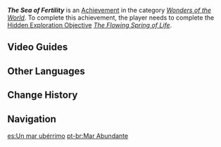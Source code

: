 {{Achievement Infobox
|id           = 81339
|order id     = 1317
|category     = Wonders of the World
|description  = All the ponds in the Vourukasha Oasis are now revitalized.
|requirements = Complete ''[[The Flowing Spring of Life]]''.
|primogems    = 5
|topic        = 
|type         = Exploration
|hidden       = 1
}}
'''''The Sea of Fertility''''' is an [[Achievement]] in the category ''[[Wonders of the World]]''. To complete this achievement, the player needs to complete the [[Hidden Exploration Objective]] ''[[The Flowing Spring of Life]]''.
<!--
==Gameplay Notes==
* 

==Trivia==
* 

==Gallery==
{{Preview
|size=300px
|file=
|caption=
}}

==Video Guides==
{{EVT
|video1   = 
|caption1 = 
}}
-->
==Video Guides==
{{EVT
|video1   = https://youtu.be/wNC0zMgUzIU
|caption1 = Hidden Achievement: The Sea of Fertility
}}

==Other Languages==
{{Other Languages
|en      = The Sea of Fertility
|zhs     = 丰饶之海
|zhs_rm  = Fēngráo zhī Hǎi
|zht     = 豐饒之海
|zht_rm  = Fēngráo zhī Hǎi
|zh_tl   = 
|ja      = 豊饒の海
|ja_rm   = Houjou no Umi
|ja_tl   = The Sea of Fertility
|ko      = 풍요<->의 바다
|ko_rm   = 
|ko_tl   = 
|es      = Un mar ubérrimo
|es_tl   = A Fertile Sea
|fr      = Mers d'abondance
|fr_tl   = Seas of Abundance
|ru      = Изобильное море
|ru_tl   = Abundant Sea
|th      = ทะเลอันอุดมสมบูรณ์
|th_rm   = 
|th_tl   = 
|vi      = Vùng Biển Màu Mỡ
|vi_tl   = 
|de      = Meer des reichen Segens
|de_tl   = Sea of Rich Blessings
|id      = Lautan Kesuburan
|id_tl   = The Sea of Fertility
|pt      = Mar Abundante
|pt_tl   = 
|tr      = Bolluk Denizi
|tr_tl   = Sea of Abundance
|it      = Il mare della fertilità
|it_tl   = 
}}

==Change History==
{{Change History|3.6}}
<!--
==References==
{{Reflist}}
-->
==Navigation==
{{Achievement Navbox}}

[[es:Un mar ubérrimo]]
[[pt-br:Mar Abundante]]